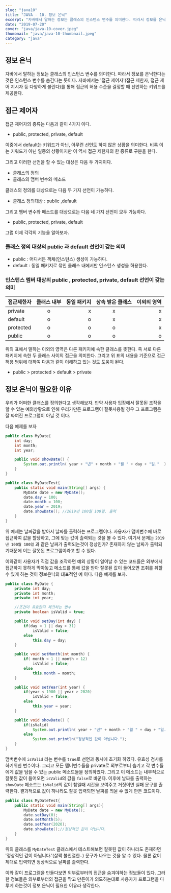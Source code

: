 ```yaml
---
slug: "java10"
title: "JAVA - 10. 정보 은닉"
excerpt: "자바에서 말하는 정보는 클래스의 인스턴스 변수를 의미한다. 따라서 정보를 은닉한다는 것은 인스턴스 변수를 숨긴다는 뜻이다. 자바에서는 '접근 제어자'(접근 제한자, 접근 제어 지시자 등 다양하게 불린다)를 통해 접근의 허용 수준을 결정할 때 선언하는 키워드를 제공한다."
date: "2019-07-20"
cover: "java/java-10-cover.jpeg"
thumbnail: "java/java-10-thumbnail.jpeg"
category: "java"
---
```


## 정보 은닉

자바에서 말하는 정보는 클래스의 인스턴스 변수를 의미한다. 따라서 정보를 은닉한다는 것은 인스턴스 변수를 숨긴다는 뜻이다. 자바에서는 '접근 제어자'(접근 제한자, 접근 제어 지시자 등 다양하게 불린다)를 통해 접근의 허용 수준을 결정할 때 선언하는 키워드를 제공한다.<!-- more -->

## 접근 제어자

접근 제어자의 종류는 다음과 같이 4가지 이다.

- public, protected, private, default

이중에서 default는 키워드가 아닌, 아무런 선언도 하지 않은 상황을 의미한다. 비록 이는 키워드가 아닌 일종의 상황이지만 이 역시 접근 제한자의 한 종류로 구분을 한다.

그리고 이러한 선언을 할 수 있는 대상은 다음 두 가지이다.

- 클래스의 정의
- 클래스의 맴버 변수와 메소드

클래스의 정의를 대상으로는 다음 두 가지 선언이 가능하다.

- 클래스 정의대상 : public ,default

그리고 맴버 변수와 메소드를 대상으로는 다음 네 가지 선언이 모두 가능하다.

- public, protected, private, default

그럼 이제 각각의 기능을 알아보자.

### 클래스 정의 대상의 public 과 default 선언이 갖는 의미

- public : 어디서든 객체(인스턴스) 생성이 가능하다.
- default : 동일 패키지로 묶인 클래스 내에서만 인스턴스 생성을 허용한다.

### 인스턴스 멤버 대상의 public , protected, private, default 선언이 갖는 의미

| 접근제한자 | 클래스 내부 | 동일 패키지 | 상속 받은 클래스 | 이외의 영역 |
| ---------- | :---------: | ----------: | :--------------: | ----------: |
| private    |      o      |           x |        x         |           x |
| default    |      o      |           o |        x         |           x |
| protected  |      o      |           o |        o         |           x |
| public     |      o      |           o |        o         |           o |

위의 표에서 말하는 이외의 영역은 다른 패키지에 속한 클래스를 뜻한다. 즉 서로 다른 패키지에 속한 두 클래스 사이의 접근을 의미한다. 그리고 위 표의 내용을 기준으로 접근 허용 범위에 대하여 다음과 같이 이해하고 있는 것도 도움이 된다.

- public > protected > default > private

## 정보 은닉이 필요한 이유

우리가 어떠한 클래스를 정의한다고 생각해보자. 만약 사용자 입장에서 잘못된 조작을 할 수 있는 예외상황으로 인해 우리가만든 프로그램이 잘못사용될 경우 그 프로그램은 잘 짜여진 프로그램이 아닐 것 이다.

다음 예제를 보자

```java
public class MyDate{
    int day;
    int month;
    int year;

    public void showDate() {
		System.out.println( year + "년" + month + "월 " + day + "일."  );
	}
}

public class MyDateTest{
    public static void main(String[] args) {
		MyDate date = new MyDate();
		date.day = 100;
		date.month = 100;
		date.year = 2019;
		date.showDate(); //2019년 100월 100일. 출력
	}
}
```

위 예제는 날짜값을 받아서 날짜를 출력하는 프로그램이다. 사용자가 맴버변수에 바로 접근하여 값을 할당하고, 그에 맞는 값이 출력되는 것을 볼 수 있다. 여기서 문제는 `2019년 100월 100일` 과 같은 날짜가 출력되는것이 정상인가? 존재하지 않는 날짜가 출력되기때문에 이는 잘못된 프로그램이라고 할 수 있다.

이와같이 사용자가 직접 값을 조작하면 예외 상황이 일어날 수 있는 코드들은 외부에서 접근하지 못하게 막아놓고 메소드를 통해 값을 받아 잘못된 값이 들어오면 조취를 취할 수 있게 하는 것이 정보은닉의 대표적인 예 이다. 다음 예제를 보자.

```java
public class MyDate {
    private int day;
    private int month;
    private int year;

    //조건이 유효한지 체크하는 변수
    private boolean isValid = true;

    public void setDay(int day) {
        if(day < 1 || day > 31)
            isValid = false;
        else
            this.day = day;
    }

    public void setMonth(int month) {
        if( month < 1 || month > 12)
            isValid = false;
        else
            this.month = month;
    }

    public void setYear(int year) {
        if(year < 1900 || year > 2020)
            isValid = false;
        else
            this.year = year;
    }

    public void showDate() {
        if(isValid)
            System.out.println( year + "년" + month + "월 " + day + "일."  );
        else
            System.out.println("정상적인 값이 아닙니다.");
    }
}
```

맴버변수에 `isValid` 라는 변수를 `true`로 선언과 동시에 초기화 하였다. 유효성 검사를 하기위한 변수이다. 그리고 모든 맴버변수들을 private로 외부로부터 숨기고 각 변수들에게 값을 담을 수 있는 public 메소드들을 정의하였다. 그리고 이 메소드는 내부적으로 잘못된 값이 들어오면 `isValid`의 값을 `false`로 바꾼다. 이후에 날짜를 출력하는 `showDate` 메소드는 `isValid`의 값이 참일때 시간을 보여주고 거짓이면 실패 문구를 출력한다. 결과적으로 값이 하나라도 잘못 입력되면 날짜를 띄울 수 없게 만든 코드이다.

```java
public class MyDateTest{
    public static void main(String[] args){
        MyDate date = new MyDate();
    	date.setDay(0);
    	date.setMonth(5);
    	date.setYear(2020);
    	date.showDate();//정상적인 값이 아닙니다.
    }
}
```

위의 클래스를 `MyDateTest` 클래스에서 테스트해보면 잘못된 값이 하나라도 존재하면 '정상적인 값이 아닙니다.'(살짝 불친절한..) 문구가 나오는 것을 알 수 있다. 물론 값이 제대로 입력되면 정상적으로 날짜를 출력한다.

이와 같이 프로그램을 만들다보면 외부로부터의 접근을 숨겨야하는 정보들이 있다. 그러한 정보들은 외부로부터의 접근을 막고 만든이가 의도하는대로 사용자가 프로그램을 다루게 하는것이 정보 은닉이 필요한 이유라 생각한다.
